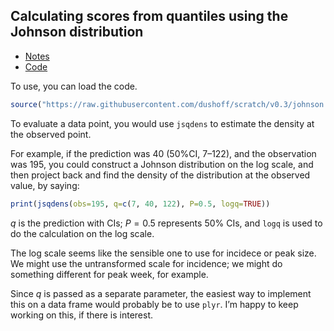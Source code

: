 ## Calculating scores from quantiles using the Johnson distribution

* [Notes](http://dushoff.github.io/notebook/qbd.html)
* [Code](https://github.com/dushoff/scratch/blob/v0.3/johnson.R)

To use, you can load the code.
```r
source("https://raw.githubusercontent.com/dushoff/scratch/v0.3/johnson.R")
```

To evaluate a data point, you would use `jsqdens` to estimate the density at the observed point.

For example, if the prediction was 40 (50%CI, 7–122), and the observation was 195, you could construct a Johnson distribution on the log scale, and then project back and find the density of the distribution at the observed value, by saying:

```r
print(jsqdens(obs=195, q=c(7, 40, 122), P=0.5, logq=TRUE))
```

$q$ is the prediction with CIs; $P=0.5$ represents 50% CIs, and `logq` is used to do the calculation on the log scale.

The log scale seems like the sensible one to use for incidece or peak size. We might use the untransformed scale for incidence; we might do something different for peak week, for example.

Since $q$ is passed as a separate parameter, the easiest way to implement this on a data frame would probably be to use `plyr`. I'm happy to keep working on this, if there is interest.
